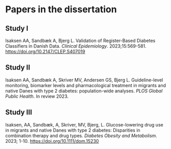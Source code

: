 # Papers in the dissertation {#sec-linked-papers .unnumbered}

## Study I

Isaksen AA, Sandbæk A, Bjerg L. Validation of Register-Based Diabetes Classifiers in Danish Data. *Clinical Epidemiology*. 2023;15:569-581. <https://doi.org/10.2147/CLEP.S407019>

## Study II

Isaksen AA, Sandbæk A, Skriver MV, Andersen GS, Bjerg L. Guideline-level monitoring, biomarker levels and pharmacological treatment in migrants and native Danes with type 2 diabetes: population-wide analyses. *PLOS Global Public Health*. In review 2023.

## Study III

Isaksen, AA, Sandbæk, A, Skriver, MV, Bjerg, L. Glucose-lowering drug use in migrants and native Danes with type 2 diabetes: Disparities in combination therapy and drug types. *Diabetes Obesity and Metabolism*. 2023; 1-10. <https://doi.org/10.1111/dom.15230>

```{=tex}
\newpage

{\let\clearpage\relax \tableofcontents} 

\listoffigures

\listoftables
```
